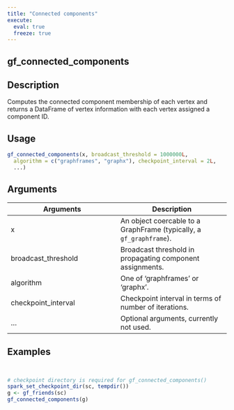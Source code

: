 ```yaml
---
title: "Connected components"
execute:
  eval: true
  freeze: true
---
```


## gf_connected_components

## Description
Computes the connected component membership of each vertex and returns a DataFrame of vertex information with each vertex assigned a component ID.


## Usage
```r
gf_connected_components(x, broadcast_threshold = 1000000L,
  algorithm = c("graphframes", "graphx"), checkpoint_interval = 2L,
  ...)
```

## Arguments
|Arguments|Description|
|---|---|
| x | An object coercable to a GraphFrame (typically, a `gf_graphframe`). |
| broadcast_threshold | Broadcast threshold in propagating component assignments. |
| algorithm | One of 'graphframes' or 'graphx'. |
| checkpoint_interval | Checkpoint interval in terms of number of iterations. |
| ... | Optional arguments, currently not used. |








## Examples
```r


# checkpoint directory is required for gf_connected_components()
spark_set_checkpoint_dir(sc, tempdir())
g <- gf_friends(sc)
gf_connected_components(g)


```
